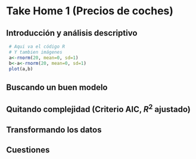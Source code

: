# Take Home 1 (Precios de coches)


## Introducción y análisis descriptivo
```r
 # Aqui va el código R
 # Y tambien imágenes
 a<-rnorm(20, mean=0, sd=1)
 b<-a<-rnorm(20, mean=0, sd=1)
 plot(a,b)
```
## Buscando un buen modelo
## Quitando complejidad (Criterio AIC, $R^{2}$ ajustado)
## Transformando los datos
## Cuestiones
